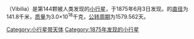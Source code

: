 {{Infobox Planet | minorplanet = yes | width = 25em | bgcolour = #FFFFC0 |
 name=144 Vibilia
 | discovery=yes
 | discovery_ref=[http://cfa-www.harvard.edu/iau/lists/NumberedMPs.html]
 | discoverer=[[克里斯蒂安·亨利·弗里德里希·彼得斯|克里斯蒂安·亨利·弗里德里希·彼得斯]]
 | discovered=1875年6月3日
 | alt_names= 
 | mp_category=[[小行星帶|小行星帶]]
 | orbit_ref=[ftp://ftp.lowell.edu/pub/elgb/astorb.html]
 | epoch=2006年12月31日 ([[儒略日|JD]] 2454100.5)
 | semimajor=397.086 [[Giga|G]][[metre|m]] (2.654 [[Astronomical_unit|AU]])
 | perihelion=303.539 Gm (2.029 AU)
 | aphelion=490.632 Gm (3.280 AU)
 | eccentricity=0.236
 | period=1579.562 [[日|d]] (4.32 [[儒略年|a]])
 | inclination=4.808[[degree_(angle)|°]]
 | asc_node=76.487°
 | arg_peri=293.646°
 | mean_anomaly=62.957°
 | avg_speed=18.03 km/[[second|s]]
 | physical_characteristics=yes
 | dimensions=141.8 km
 | mass=3.0{{e|18}} [[kilogram|kg]]
 | density=2.0 g/[[cubic_centimetre|cm³]]
 | surface_grav=0.0396 m/s²
 | escape_velocity=0.0750 km/s
 | sidereal_day=? d
 | axial_tilt=?° | pole_ecliptic_lat=? | pole_ecliptic_lon=?
 | spectral_type=[[C-type_asteroid|C]]
 | magnitude = 9.97 (brightest)<!-- Ephemeris 1971-Nov-01 -->
 | abs_magnitude=7.91
 | albedo=0.10
 | single_temperature=~171 [[kelvin|K]]}}
'''{{BASEPAGENAME}}'''（Vibilia）是第144颗被人类发现的[[小行星|小行星]]，于1875年6月3日发现。{{BASEPAGENAME}}的[[直径|直径]]为141.8千米，[[质量|质量]]为3.0×10<sup>18</sup>千克，[[公转周期|公转周期]]为1579.562天。

{{beltasteroid-stub}}

[[Category:小行星带天体|Category:小行星带天体]]
[[Category:1875年发现的小行星|Category:1875年发现的小行星]]
